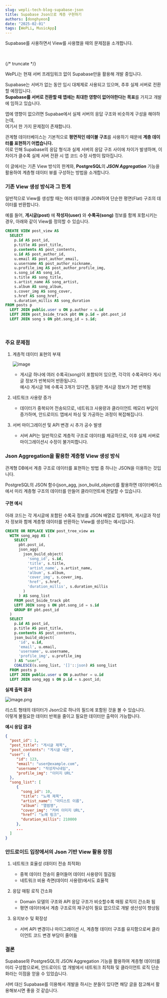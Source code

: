 ```yaml
---
slug: wepli-tech-blog-supabase-json
title: Supabase Json으로 계층 구현하기
authors: [donghyeon]
date: "2025-02-01"
tags: [WePLi, MusicApp]
---
```


Supabase를 사용하면서 View를 사용했을 때의 문제점을 소개합니다.

<br/>
<br/>
{/* truncate */}

WePLi는 현재 서버 프레임워크 없이 Supabase만을 활용해 개발 중입니다.  

Supabase는 서버가 없는 동안 임시 대체제로 사용되고 있으며, 추후 실제 서버로 전환할 예정입니다.  
**Supabase를 서버로 전환할 때 앱에는 최대한 영향이 없어야한다는 목표**를 가지고 개발에 임하고 있습니다.

앱에 영향이 없으려면 Supabae에서 실제 서버의 응답 구조와 비슷하게 구성을 해야하는데,  
여기서 한 가지 문제점이 존재합니다.  

관계형 데이터베이스는 기본적으로 **평면적인 테이블 구조**를 사용하기 때문에 **계층 데이터를 표현하기 어렵습니다.**  
이로 인해 Supabase의 응답 형식과 실제 서버의 응답 구조 사이에 차이가 발생하며, 이 차이가 클수록 실제 서버 전환 시 앱 코드 수정 사항이 많아집니다.

이 글에서는 기존 View 방식의 한계와, **PostgreSQL**의 ***JSON Aggregation*** 기능을 활용하여 계층형 데이터 뷰를 구성하는 방법을 소개합니다.


### 기존 View 생성 방식과 그 한계

일반적으로 View를 생성할 때는 여러 테이블을 JOIN하여 단순한 평면(Flat) 구조의 데이터를 반환합니다.

예를 들어, **게시글(post)** 에 **작성자(user)** 와 **수록곡(song)** 정보를 함께 포함시키는 경우, 아래와 같이 View를 정의할 수 있습니다.

```sql
CREATE VIEW post_view AS
  SELECT
    p.id AS post_id,
    p.title AS post_title,
    p.contents AS post_contents,
    u.id AS post_author_id,
    u.email AS post_author_email,
    u.username AS post_author_nickname,
    u.profile_img AS post_author_profile_img,
    s.song_id AS song_id,
    s.title AS song_title,
    s.artist_name AS song_artist,
    s.album AS song_album,
    s.cover_img AS song_cover,
    s.href AS song_href,
    s.duration_millis AS song_duration
FROM posts p
  LEFT JOIN public.user u ON p.author = u.id
  LEFT JOIN post_bside_track pbt ON p.id = pbt.post_id
  LEFT JOIN song s ON pbt.song_id = s.id;
```

<br/>

### 주요 문제점

1. 계층적 데이터 표현의 부재

    ![image](./image_1.png)

    - 게시글 하나에 여러 수록곡(song)이 포함되어 있으면, 각각의 수록곡마다 게시글 정보가 반복되어 반환됩니다.  
      예시) 게시글 1에 수록곡 3개가 있다면, 동일한 게시글 정보가 3번 반복됨


2. 네트워크 사용량 증가
    - 데이터가 중복되어 전송되므로, 네트워크 사용량과 클라이언트 메모리 부담이 증가하며, 안드로이드 앱에서 파싱 및 가공하는 과정이 복잡해집니다.

3. 서버 마이그레이션 및 API 변경 시 추가 공수 발생
    - 서버 API는 일반적으로 계층적 구조로 데이터를 제공하므로, 이후 실제 서버로 마이그레이션시 수정이 불가피합니다.


### Json Aggregation을 활용한 계층형 View 생성 방식

관계형 DB에서 계층 구조로 데이터를 표현하는 방법 중 하나는 JSON을 이용하는 것입니다.

PostgreSQL의 JSON 함수(json_agg, json_build_object)를 활용하면 데이터베이스에서 미리 계층형 구조의 데이터를 만들어 클라이언트에 전달할 수 있습니다.

#### 구현 예시

아래 코드는 각 게시글에 포함된 수록곡 정보를 JSON 배열로 집계하여, 게시글과 작성자 정보와 함께 계층형 데이터를 반환하는 View를 생성하는 예시입니다.

```sql
CREATE OR REPLACE VIEW post_tree_view as
  WITH song_agg AS (
    SELECT
      pbt.post_id,
      json_agg(
        json_build_object(
          'song_id', s.id,
          'title', s.title,
          'artist_name', s.artist_name,
          'album', s.album,
          'cover_img', s.cover_img,
          'href', s.href,
          'duration_millis', s.duration_millis
        )
      ) AS song_list
    FROM post_bside_track pbt
    LEFT JOIN song s ON pbt.song_id = s.id
    GROUP BY pbt.post_id
  )
  SELECT
    p.id AS post_id,
    p.title AS post_title,
    p.contents AS post_contents,
    json_build_object(
      'id', u.id,
      'email', u.email,
      'username', u.username,
      'profile_img', u.profile_img
    ) AS "user",
    COALESCE(s.song_list, '[]'::json) AS song_list
  FROM posts p
  LEFT JOIN public.user u ON p.author = u.id
  LEFT JOIN song_agg s ON p.id = s.post_id;

```


**실제 출력 결과**

![image.png](./image_2.png)

리스트 형태의 데이터가 Json으로 하나의 필드에 포함된 것을 볼 수 있습니다.  
이렇게 불필요한 데이터 반복을 줄이고 필요한 데이터만 출력이 가능합니다.

**예시 응답 결과**

```json
{
  "post_id": 1,
  "post_title": "게시글 제목",
  "post_contents": "게시글 내용",
  "user": {
     "id": 123,
     "email": "user@example.com",
     "username": "작성자닉네임",
     "profile_img": "이미지 URL"
  },
  "song_list": [
     {
       "song_id": 10,
       "title": "노래 제목",
       "artist_name": "아티스트 이름",
       "album": "앨범명",
       "cover_img": "커버 이미지 URL",
       "href": "노래 링크",
       "duration_millis": 210000
     },
     ...
  ]
}
```


### 안드로이드 입장에서의 Json 기반 View 활용 장점

1. 네트워크 효율성 (데이터 전송 최적화)
    - 중복 데이터 전송이 줄어들어 데이터 사용량이 절감됨
    - 네트워크 비용 측면(데이터 사용량)에서도 효율적

2. 응답 매핑 로직 간소화
    - Domain 모델의 구조와 API 응답 구조가 비슷할수록 매핑 로직이 간소화 됨
    - 평면 데이터에서 계층 구조로의 재구성이 필요 없으므로 개발 생산성이 향상됨

3. 유지보수 및 확장성
	- 서버 API 변경이나 마이그레이션 시, 계층형 데이터 구조를 유지함으로써 클라이언트 코드 변경 부담이 줄어듦



### 결론

Supabase와 PostgreSQL의 JSON Aggregation 기능을 활용하여 계층형 데이터를 미리 구성함으로써, 안드로이드 앱 개발에서 네트워크 최적화 및 클라이언트 로직 단순화라는 이점을 얻을 수 있었습니다.

서버 대신 Supabase를 이용해서 개발을 하시는 분들이 있다면 해당 글을 참고해서 활용해보시면 좋을 것 같습니다.